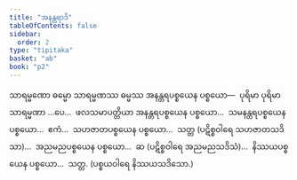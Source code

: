 ```yaml
---
title: "အနန္တရာဒိ"
tableOfContents: false
sidebar:
  order: 2
type: "tipitaka"
basket: "ab"
book: "p2"
---
```



<DynamicBreadcrumb />

<Division number="32" book="p2" e="ch" v="38" p="308">

<Paragraph number="2384" book="p2">
သာရမ္မဏော ဓမ္မော သာရမ္မဏဿ ဓမ္မဿ အနန္တရပစ္စယေန ပစ္စယော—  ပုရိမာ ပုရိမာ သာရမ္မဏာ …ပေ…  ဖလသမာပတ္တိယာ အနန္တရပစ္စယေန ပစ္စယော…  သမနန္တရပစ္စယေန ပစ္စယော…  ဧကံ…  သဟဇာတပစ္စယေန ပစ္စယော…  သတ္တ (ပဋိစ္စဝါရေ သဟဇာတသဒိသာ)…  အညမညပစ္စယေန ပစ္စယော…  ဆ (ပဋိစ္စဝါရေ အညမညသဒိသံ)…  နိဿယပစ္စယေန ပစ္စယော…  သတ္တ. (ပစ္စယဝါရေ နိဿယသဒိသော.)
</Paragraph>
</Division>